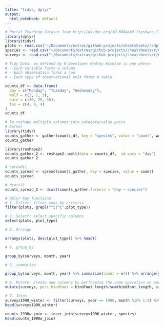 ```yaml
---
title: "tidyr, dplyr"
output:
  html_notebook: default
---
```


```r
# Portal Teaching dataset from http://dx.doi.org/10.6084/m9.figshare.1314459
library(dplyr)
library(tidyr)
plots <- read.csv("~/Documents/extras/github-projects/cheatsheets/r/dplyr/plots.csv")
species <- read.csv("~/Documents/extras/github-projects/cheatsheets/r/dplyr/species.csv")
surveys <- read.csv("~/Documents/extras/github-projects/cheatsheets/r/dplyr/surveys.csv", na.strings = "")

```

```r
# Tidy Data, as defined by R Developer Hadley Wickham is one where:
# - Each variable forms a column 
# - Each observation forms a row
# - Each type of observational unit forms a table

```


```r
counts_df <- data.frame(
  day = c("Monday", "Tuesday", "Wednesday"),
  wolf = c(2, 1, 3),
  hare = c(20, 25, 30),
  fox = c(4, 4, 4)
)
counts_df
```

```r
# To reshape multiple columns into category/value pairs 
# Gather
library(tidyr)
counts_gather <- gather(counts_df, key = "species", value = "count", wolf:fox)
counts_gather


```





```r
library(reshape2)
counts_gather_2 <- reshape2::melt(data = counts_df,  id.vars = "day")
counts_gather_2
```



```r
# spread()
counts_spread <- spread(counts_gather, key = species, value = count)
counts_spread
```



```r
# dcast()
counts_spread_2 <- dcast(counts_gather,formula = "day ~ species")
```



```r
# dplyr key functions:
# 1. Filter: filter rows by criteria
filter(plots, grepl("^S|^C",plot_type))

```



```r
# 2. Select: select specific columns
select(plots, plot_type)
```



```r
# 3. Arrange

arrange(plots, desc(plot_type)) %>% head()
```




```r
# 4. group_by

group_by(surveys, month, year)
```



```r
# 5. summarize

group_by(surveys, month, year) %>% summarize(count = n()) %>% arrange(year)
```



```r
# 6. Mutate: Create new columns by performing the same operation on each row.
mutate(surveys, perc_hindfoot = hindfoot_length/sum(hindfoot_length, na.rm = T))
```



```r
# 7. Joins
surveys1990_winter <- filter(surveys, year == 1990, month %in% 1:3) %>% group_by(., species_id) %>% summarize(., count = n())
head(surveys1990_winter)

counts_1990w_join <- inner_join(surveys1990_winter, species)
head(counts_1990w_join)

```


